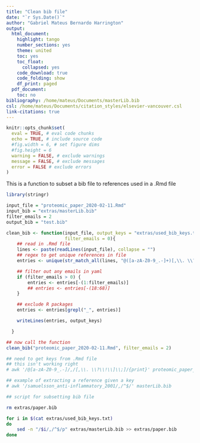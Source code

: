 ```yaml
---
title: "Clean bib file"
date: "`r Sys.Date()`"
author: "Gabriel Mateus Bernardo Harrington"
output:
  html_document:
    highlight: tango
    number_sections: yes
    theme: united
    toc: yes
    toc_float:
      collapsed: yes
    code_download: true
    code_folding: show
    df_print: paged
  pdf_document:
    toc: no
bibliography: /home/mateus/Documents/masterLib.bib
csl: /home/mateus/Documents/citation_styles/elsevier-vancouver.csl
link-citations: true
---
```


```r
knitr::opts_chunk$set(
  eval = TRUE, # eval code chunks
  echo = TRUE, # include source code
  #fig.width = 6, # set figure dims
  #fig.height = 6
  warning = FALSE, # exclude warnings
  message = FALSE, # exclude messages
  error = FALSE # exclude errors
)
```

This is a function to subset a bib file to references used in a .Rmd file

```r
library(stringr)

input_file = "proteomic_paper_2020-02-11.Rmd"
input_bib = "extras/masterLib.bib"
filter_emails = 2
output_bib = "test.bib"

```

```r
clean_bib <- function(input_file, output_keys = "extras/used_bib_keys.txt",
                      filter_emails = 0){
    ## read in .Rmd file
    lines <- paste(readLines(input_file), collapse = "")
    ## regex to get unique references in file
    entries <- unique(str_match_all(lines, "@([a-zA-Z0-9_.-]+)[,\\. \\?\\!\\]\\;]")[[1]][, 2])

    ## filter out any emails in yaml
    if (filter_emails > 0) {
        entries <- entries[-(1:filter_emails)]
        ## entries <- entries[-(18:68)]
    }

    ## exclude R packages
    entries <- entries[grepl("_", entries)]

    writeLines(entries, output_keys)

  }
```

```r
## now call the function
clean_bib("proteomic_paper_2020-02-11.Rmd", filter_emails = 2)
```

```bash
## need to get keys from .Rmd file
## this isn't working right
# awk '/@[a-zA-Z0-9_.-]/,/[,\\. \\?\\!\\]\\;]/{print}' proteomic_paper_2020-02-11.Rmd

## example of extracting a reference given a key
# awk '/samuelsson_anti-inflammatory_2001/,/^$/' masterLib.bib

## script for subsetting bib file

rm extras/paper.bib

for i in $(cat extras/used_bib_keys.txt)
do
    sed -n "/$i/,/^$/p" extras/masterLib.bib >> extras/paper.bib
done

```
